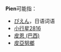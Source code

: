 {{Wiktionary|pien}}
'''Pien'''可能指：
*[[ぴえん|ぴえん]]，日语词语
*[[小行星2816|小行星2816]]
*[[皮恩_(巴西)|皮恩 (巴西)]]
*[[皮亞努鄉|皮亞努鄉]]

{{消歧义|cat=四字拉丁字母缩写消歧义}}